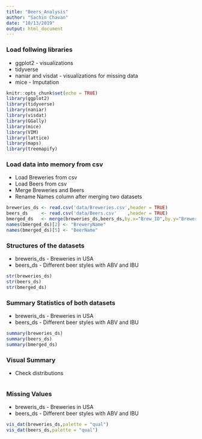 ```yaml
---
title: "Beers_Analysis"
author: "Sachin Chavan"
date: "10/13/2019"
output: html_document
---
```


### Load follwing libraries

*  ggplot2 - visualizations
*  tidyverse
*  naniar and visdat - visualizations for missing data
*  mice - Imputation


```r
knitr::opts_chunk$set(echo = TRUE)
library(ggplot2)
library(tidyverse)
library(naniar)
library(visdat)
library(GGally)
library(mice)  
library(VIM)
library(lattice)
library(maps)
library(treemapify)
```

### Load data into memory from csv 

*  Load Breweries from csv
*  Load Beers from csv 
*  Merge Breweries and Beers
*  Rename Names column after merging two datasets

```r
breweries_ds <- read.csv('data/Breweries.csv',header = TRUE)
beers_ds     <- read.csv('data/Beers.csv'    ,header = TRUE)
bmerged_ds   <- merge(breweries_ds,beers_ds,by.x="Brew_ID",by.y="Brewery_id")
names(bmerged_ds)[2] <- "BreweryName"
names(bmerged_ds)[5] <- "BeerName"
```

### Structures of the datasets
* breweris_ds - Breweries in USA
* beers_ds    - Different beer styles with ABV and IBU

```r
str(breweries_ds)
str(beers_ds)
str(bmerged_ds)
```

### Summary Statistics of both datasets
* breweris_ds - Breweries in USA
* beers_ds    - Different beer styles with ABV and IBU

```r
summary(breweries_ds)
summary(beers_ds)
summary(bmerged_ds)
```

### Visual Summary
* Check distributions

```r


```

### Missing Values
* breweris_ds - Breweries in USA
* beers_ds    - Different beer styles with ABV and IBU

```r
vis_dat(breweries_ds,palette = "qual")
vis_dat(beers_ds,palette = "qual")
```


